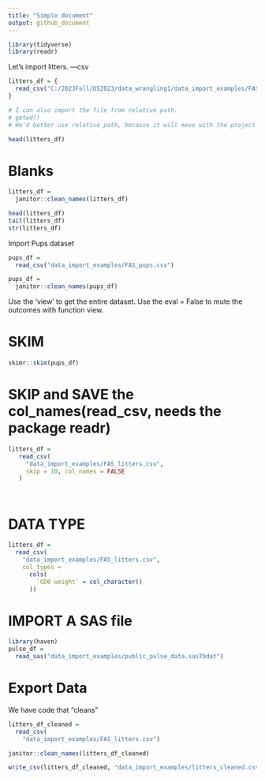 ```yaml
---
title: "Simple document"
output: github_document
---
```




```r
library(tidyverse)
library(readr)
```


Let's import litters. ---csv


```r
litters_df = {
  read_csv("C:/2023Fall/DS2023/data_wrangling1/data_import_examples/FAS_litters.csv")
}

# I can also import the file from relative path.
# getwd()
# We'd better use relative path, because it will move with the project.

head(litters_df)

```

# Blanks

```r
litters_df = 
  janitor::clean_names(litters_df)

head(litters_df)
tail(litters_df)
str(litters_df)
```

Import Pups dataset

```r
pups_df = 
  read_csv("data_import_examples/FAS_pups.csv")

pups_df = 
  janitor::clean_names(pups_df)
```

Use the 'view' to get the entire dataset. Use the eval = False to mute the outcomes with function view.


# SKIM

```r
skimr::skim(pups_df)
```

# SKIP and SAVE the col_names(read_csv, needs the package readr)

```r
litters_df = 
   read_csv(
     "data_import_examples/FAS_litters.csv",
     skip = 10, col_names = FALSE
   )




```

# DATA TYPE

```r
litters_df = 
  read_csv(
    "data_import_examples/FAS_litters.csv",
    col_types = 
      cols(
        `GD0 weight` = col_character()
      ))


```

# IMPORT A SAS file

```r
library(haven)
pulse_df = 
  read_sas("data_import_examples/public_pulse_data.sas7bdat")
```



# Export Data

We have code that "cleans"

```r
litters_df_cleaned = 
  read_csv(
    "data_import_examples/FAS_litters.csv")

janitor::clean_names(litters_df_cleaned)

write_csv(litters_df_cleaned, "data_import_examples/litters_cleaned.csv")

```